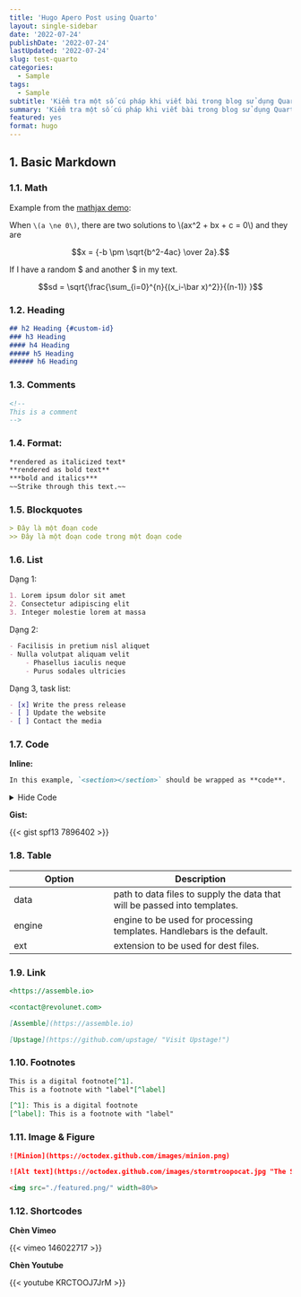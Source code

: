```yaml
---
title: 'Hugo Apero Post using Quarto'
layout: single-sidebar
date: '2022-07-24'
publishDate: '2022-07-24'
lastUpdated: '2022-07-24'
slug: test-quarto
categories:
  - Sample
tags:
  - Sample
subtitle: 'Kiểm tra một số cú pháp khi viết bài trong blog sử dụng Quarto.'
summary: 'Kiểm tra một số cú pháp khi viết bài trong blog sử dụng Quarto.'
featured: yes
format: hugo
---
```


## 1. Basic Markdown

### 1.1. Math

Example from the [mathjax demo](https://www.mathjax.org/#demo):

When `\(a \ne 0\)`, there are two solutions to \\(ax^2 + bx + c = 0\\) and they are

$$x = {-b \pm \sqrt{b^2-4ac} \over 2a}.$$

If I have a random \$ and another \$ in my text.

$$sd = \sqrt{\frac{\sum_{i=0}^{n}{(x_i-\bar x)^2}}{(n-1)} }$$

### 1.2. Heading

```markdown
## h2 Heading {#custom-id}
### h3 Heading
#### h4 Heading
##### h5 Heading
###### h6 Heading
```

### 1.3. Comments

```markdown
<!--
This is a comment
-->
```

### 1.4. Format:

```markdown
*rendered as italicized text*
**rendered as bold text**
***bold and italics***
~~Strike through this text.~~
```

### 1.5. Blockquotes

```markdown
> Đây là một đoạn code
>> Đây là một đoạn code trong một đoạn code
```

### 1.6. List

Dạng 1:

```markdown
1. Lorem ipsum dolor sit amet
2. Consectetur adipiscing elit
3. Integer molestie lorem at massa
```

Dạng 2:

```markdown
- Facilisis in pretium nisl aliquet
- Nulla volutpat aliquam velit
    - Phasellus iaculis neque
    - Purus sodales ultricies
```

Dạng 3, task list:

```markdown
- [x] Write the press release
- [ ] Update the website
- [ ] Contact the media
```

### 1.7. Code

**Inline:**

```markdown
In this example, `<section></section>` should be wrapped as **code**.
```

<details>
<summary>
Hide Code
</summary>

```python
import matplotlib.pyplot as plt
import numpy as np

t = np.arange(0.0, 2.0, 0.01)
s = 1 + np.sin(2*np.pi*t)
plt.plot(t, s)

plt.xlabel('time (s)')
plt.ylabel('voltage (mV)')
plt.title('About as simple as it gets, folks')
plt.grid(True)
plt.savefig("test.png")
plt.show()
```

</details>

**Gist:**

{{< gist spf13 7896402 >}}

### 1.8. Table

| Option | Description |
| ------ | ----------- |
| data   | path to data files to supply the data that will be passed into templates. |
| engine | engine to be used for processing templates. Handlebars is the default. |
| ext    | extension to be used for dest files. |

### 1.9. Link


```markdown
<https://assemble.io>

<contact@revolunet.com>

[Assemble](https://assemble.io)

[Upstage](https://github.com/upstage/ "Visit Upstage!")
```

### 1.10. Footnotes

```markdown
This is a digital footnote[^1].
This is a footnote with "label"[^label]

[^1]: This is a digital footnote
[^label]: This is a footnote with "label"
```

### 1.11. Image & Figure

```markdown
![Minion](https://octodex.github.com/images/minion.png)

![Alt text](https://octodex.github.com/images/stormtroopocat.jpg "The Stormtroopocat")
```

```html
<img src="./featured.png/" width=80%>
```

### 1.12. Shortcodes

**Chèn Vimeo**

{{< vimeo 146022717 >}}

**Chèn Youtube**

{{< youtube KRCTOOJ7JrM >}}
